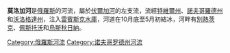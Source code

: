 {{Infobox River
  | river_name = 莫洛加河
  | image_name =
  | caption =
  | origin = [[瓦爾代高地|瓦爾代高地]]
  | mouth = [[雷賓斯克水庫|雷賓斯克水庫]]（[[伏爾加河|伏爾加河]]）
  | basin_countries = {{flag|Russia}}
  | length = 456公里
  | elevation =
  | discharge = 每秒237立方米
  | watershed = 29,700平方公里
}}

'''莫洛加河'''是[[俄羅斯|俄羅斯]]的河流，屬於[[伏爾加河|伏爾加河]]的左支流，流經[[特維爾州|特維爾州]]、[[諾夫哥羅德州|諾夫哥羅德州]]和[[沃洛格達州|沃洛格達州]]，注入[[雷賓斯克水庫|雷賓斯克水庫]]，河道在10月底至5月初結冰，河畔有[[別熱茨克|別熱茨克]]、[[佩斯托沃|佩斯托沃]]和[[烏斯秋日納|烏斯秋日納]]。

{{俄羅斯地理小作品}}
{{Volga River}}
{{Authority control}}
[[Category:俄羅斯河流|Category:俄羅斯河流]]
[[Category:诺夫哥罗德州河流|Category:诺夫哥罗德州河流]]